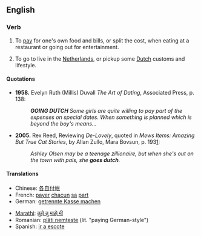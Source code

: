 ==English==

===Verb===
{{en-verb|goes Dutch|going Dutch|went Dutch}}

# {{idiom}} To [[pay]] for one's own food and bills, or split the cost, when eating at a restaurant or going out for entertainment.
# To go to live in the [[Netherlands]], or pickup some [[Dutch]] customs and lifestyle.

====Quotations====
* '''1958.''' Evelyn Ruth (Millis) Duvall ''The Art of Dating'', Associated Press, p. 138:
*: '''''GOING DUTCH''' Some girls are quite willing to pay part of the expenses on special dates.  When something is planned which is beyond the boy's means...''
* '''2005.'''  Rex Reed, Reviewing ''De-Lovely'', quoted in ''Mews Items: Amazing But True Cat Stories'', by Allan Zullo, Mara Bovsun, p. 193[http://books.google.com/books?id=m2G5BIoIKZgC&pg=RA1-PA193&dq=%22goes+Dutch%22&lr=&ei=Ip1kR6PgCYLusgPSorScAw&sig=pPIwDBOtKTAZB9TTurE0u7j-7oY#PRA1-PA195,M1]:
*: ''Ashley Olsen may be a teenage zillionaire, but when she's out on the town with pals, she '''goes dutch'''. ''

====Translations====
{{top}}
* Chinese: [[各自付帐]]
* French: [[payer]] [[chacun]] [[sa]] [[part#French|part]]
* German: [[getrennte Kasse machen]]
{{mid}}
* [[Marathi]]: [[तुझे तु माझे मी]]
* Romanian: [[plăti nemţeşte]] (lit. "paying German-style")
* Spanish: [[ir a escote]]
{{bottom}}